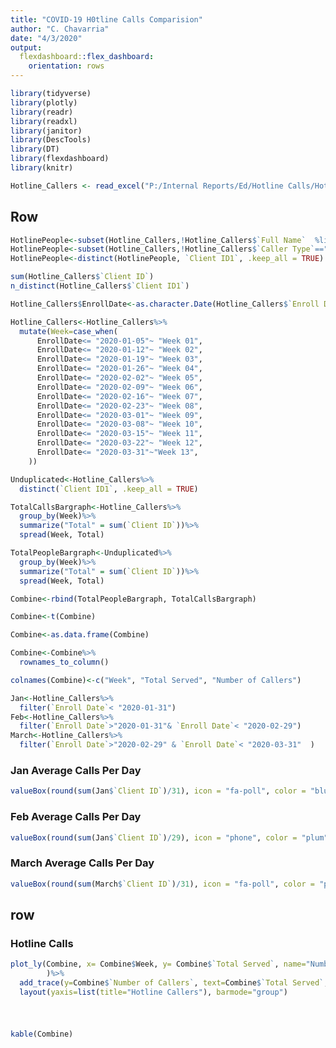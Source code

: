 ---
title: "COVID-19 H0tline Calls Comparision"
author: "C. Chavarria"
date: "4/3/2020"
output: 
  flexdashboard::flex_dashboard:
    orientation: rows
---


```{r, include=FALSE}
library(tidyverse)
library(plotly)
library(readr)
library(readxl)
library(janitor)
library(DescTools)
library(DT)
library(flexdashboard)
library(knitr)

```


```{r, include=FALSE}
Hotline_Callers <- read_excel("P:/Internal Reports/Ed/Hotline Calls/Hotline Callers.xlsx")
```



Row {data-height=300}
-----------------------------------------------------------------------
```{r, results="hide"}
HotlinePeople<-subset(Hotline_Callers,!Hotline_Callers$`Full Name`  %like% "%ANONProvider%")
HotlinePeople<-subset(Hotline_Callers,!Hotline_Callers$`Caller Type`=="Provider")
HotlinePeople<-distinct(HotlinePeople, `Client ID1`, .keep_all = TRUE)
```

```{r,  results="hide"}
sum(Hotline_Callers$`Client ID`)
n_distinct(Hotline_Callers$`Client ID1`)
```




```{r,results="hide"}
Hotline_Callers$EnrollDate<-as.character.Date(Hotline_Callers$`Enroll Date`)
```



```{r,results="hide"}
Hotline_Callers<-Hotline_Callers%>%
  mutate(Week=case_when(
      EnrollDate<= "2020-01-05"~ "Week 01",
      EnrollDate<= "2020-01-12"~ "Week 02",
      EnrollDate<= "2020-01-19"~ "Week 03",
      EnrollDate<= "2020-01-26"~ "Week 04",
      EnrollDate<= "2020-02-02"~ "Week 05",
      EnrollDate<= "2020-02-09"~ "Week 06",
      EnrollDate<= "2020-02-16"~ "Week 07",
      EnrollDate<= "2020-02-23"~ "Week 08",
      EnrollDate<= "2020-03-01"~ "Week 09",
      EnrollDate<= "2020-03-08"~ "Week 10",
      EnrollDate<= "2020-03-15"~ "Week 11",
      EnrollDate<= "2020-03-22"~ "Week 12",
      EnrollDate<= "2020-03-31"~"Week 13",
    ))
```



```{r, results="hide"}
Unduplicated<-Hotline_Callers%>%
  distinct(`Client ID1`, .keep_all = TRUE)
```



```{r, results="hide"}
TotalCallsBargraph<-Hotline_Callers%>%
  group_by(Week)%>%
  summarize("Total" = sum(`Client ID`))%>%
  spread(Week, Total)
```



```{r, results="hide"}
TotalPeopleBargraph<-Unduplicated%>%
  group_by(Week)%>%
  summarize("Total" = sum(`Client ID`))%>%
  spread(Week, Total)
```


```{r, results="hide"}
Combine<-rbind(TotalPeopleBargraph, TotalCallsBargraph)
```
```{r, results="hide"}
Combine<-t(Combine)
```

```{r, results="hide"}
Combine<-as.data.frame(Combine)
```

```{r}
Combine<-Combine%>%
  rownames_to_column()
```


```{r, results="hide"}
colnames(Combine)<-c("Week", "Total Served", "Number of Callers")
```

```{r}
Jan<-Hotline_Callers%>%
  filter(`Enroll Date`< "2020-01-31")
Feb<-Hotline_Callers%>%
  filter(`Enroll Date`>"2020-01-31"& `Enroll Date`< "2020-02-29")
March<-Hotline_Callers%>%
  filter(`Enroll Date`>"2020-02-29" & `Enroll Date`< "2020-03-31"  )
```






### Jan Average Calls Per Day
```{r}
valueBox(round(sum(Jan$`Client ID`)/31), icon = "fa-poll", color = "blue", )
```

### Feb Average Calls Per Day

```{r}
valueBox(round(sum(Jan$`Client ID`)/29), icon = "phone", color = "plum", )
```

### March Average Calls Per Day

```{r}
valueBox(round(sum(March$`Client ID`)/31), icon = "fa-poll", color = "purple", )
```



row {data-height=600}
-----------------------------------------------------------------------

### Hotline Calls 


```{r}
plot_ly(Combine, x= Combine$Week, y= Combine$`Total Served`, name="Number of People Served",  type="bar",marker=list(color="blue")
        )%>%
  add_trace(y=Combine$`Number of Callers`, text=Combine$`Total Served`, marker=list(color="purple"))%>%
  layout(yaxis=list(title="Hotline Callers"), barmode="group")

 

```

###

```{r}
kable(Combine)
```


